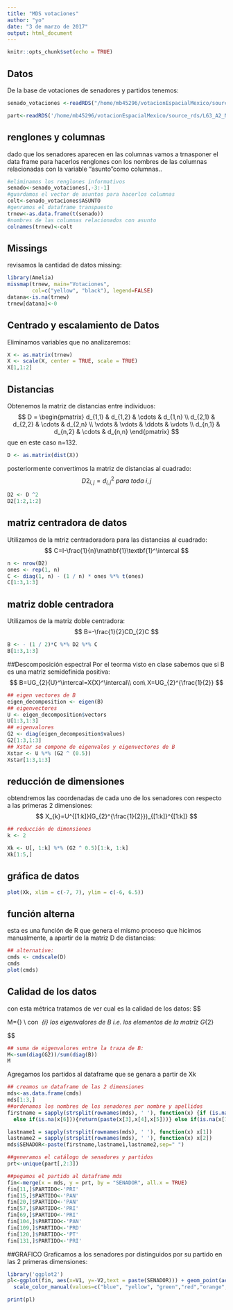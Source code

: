 ```yaml
---
title: "MDS votaciones"
author: "yo"
date: "3 de marzo de 2017"
output: html_document
---
```


```r
knitr::opts_chunk$set(echo = TRUE)
```

## Datos

De la base de votaciones de senadores y partidos tenemos:

```r
senado_votaciones <-readRDS("/home/mb45296/votacionEspacialMexico/source_rds/L63_A2_N1_PO1_RESULTS.RDS")

part<-readRDS('/home/mb45296/votacionEspacialMexico/source_rds/L63_A2_N1_PO1_ASISTENCIA_ASISTENCIA.RDS')

```


## renglones y columnas

dado que los senadores aparecen en las columnas vamos a trnasponer el data frame para hacerlos renglones con los nombres de las columnas relacionadas con la variable "asunto"como columnas..

```r
#eliminamos los renglones informativos
senado<-senado_votaciones[,-3:-1]
#guardamos el vector de asuntos para hacerlos columnas
colt<-senado_votaciones$ASUNTO
#genramos el dataframe transpuesto
trnew<-as.data.frame(t(senado))
#nombres de las columnas relacionados con asunto
colnames(trnew)<-colt

```




## Missings

revisamos la cantidad de datos missing:

```r
library(Amelia)
missmap(trnew, main="Votaciones", 
        col=c("yellow", "black"), legend=FALSE) 
datana<-is.na(trnew)
trnew[datana]<-0
```


## Centrado y escalamiento de Datos

Eliminamos variables que no analizaremos:

```r
X <- as.matrix(trnew)
X <- scale(X, center = TRUE, scale = TRUE)
X[1,1:2]
```

## Distancias

Obtenemos la matriz de distancias entre individuos: 
$$
D = 
 \begin{pmatrix}
  d_{1,1} & d_{1,2} & \cdots & d_{1,n} \\
  d_{2,1} & d_{2,2} & \cdots & d_{2,n} \\
  \vdots  & \vdots  & \ddots & \vdots  \\
  d_{n,1} & d_{n,2} & \cdots & d_{n,n} 
 \end{pmatrix}
$$
que en este caso n=132.
```r
D <- as.matrix(dist(X))
```

posteriormente convertimos la matriz de distancias al cuadrado:
$$
D2_{i,j}=d_{i,j}^2 \ para\ toda\ i,j
$$
```r
D2 <- D ^2
D2[1:2,1:2]
```

## matriz centradora de datos

Utilizamos de la mtriz centradoradora para las distancias al cuadrado:
$$
C=I-\frac{1}{n}\mathbf{1}\textbf{1}^\intercal 
$$

```r
n <- nrow(D2)
ones <- rep(1, n)
C <- diag(1, n) - (1 / n) * ones %*% t(ones)
C[1:3,1:3]
```


## matriz doble centradora


Utilizamos de la matriz doble centradora:
$$
B=-\frac{1}{2}CD_{2}C 
$$

```r
B <- - (1 / 2)*C %*% D2 %*% C
B[1:3,1:3]
```


##Descomposición espectral
Por el teorma visto en clase sabemos que si B es una matriz semidefinida positiva:
$$
B=UG_{2}{U}^\intercal=X{X}^\intercal\\ 
con\ X=UG_{2}^{\frac{1}{2}}
$$

```r
## eigen vectores de B
eigen_decomposition <- eigen(B)
## eigenvectores
U <- eigen_decomposition$vectors
U[1:3,1:3]
## eigenvalores
G2 <- diag(eigen_decomposition$values) 
G2[1:3,1:3]
## Xstar se compone de eigenvalos y eigenvectores de B
Xstar <- U %*% (G2 ^ (0.5))
Xstar[1:3,1:3]
```

## reducción de dimensiones

obtendremos las coordenadas de cada uno de los senadores con respecto a las primeras 2 dimensiones:
$$
X_{k}=U^{[1:k]}(G_{2}^{\frac{1}{2}})_{[1:k]}^{[1:k]} 
$$

```r
## reducción de dimensiones
k <- 2

Xk <- U[, 1:k] %*% (G2 ^ 0.5)[1:k, 1:k]
Xk[1:5,]

```

## gráfica de datos

```r
plot(Xk, xlim = c(-7, 7), ylim = c(-6, 6.5))
```

## función alterna
esta es una función de R que genera el mismo proceso que hicimos manualmente, a apartir de la matriz D de distancias:

```r
## alternative: 
cmds <- cmdscale(D)
cmds
plot(cmds)
```


## Calidad de los datos
con esta métrica tratamos de ver cual es la calidad de los datos:
$$

M={\frac{\sum_{i=1}^{132}\lambda_{i}}{tr(B)}} \\ 
con\  \lambda_{i}\ los\ eigenvalores\ de\ B\ i.e.\ los\ elementos\ de\ la\ matriz\ G_{2}

$$

```r
## suma de eigenvalores entre la traza de B: 
M<-sum(diag(G2))/sum(diag(B))
M
```

Agregamos los partidos al dataframe que se genara a partir de Xk


```r
## creamos un dataframe de las 2 dimensiones
mds<-as.data.frame(cmds)
mds[1:3,]
##ordenamos los nombres de los senadores por nombre y apellidos
firstname = sapply(strsplit(rownames(mds), ' '), function(x) {if (is.na(x[4])) {return (x[3])} else if(is.na(x[5])){return (paste(x[3],x[4]))}
  else if(is.na(x[6])){return(paste(x[3],x[4],x[5]))} else if(is.na(x[7])){return(paste(x[3],x[4],x[5],x[6]))}})

lastname1 = sapply(strsplit(rownames(mds), ' '), function(x) x[1]) 
lastname2 = sapply(strsplit(rownames(mds), ' '), function(x) x[2])
mds$SENADOR<-paste(firstname,lastname1,lastname2,sep=" ")

##generamos el catálogo de senadores y partidos
prt<-unique(part[,2:3])

##pegamos el partido al dataframe mds
fin<-merge(x = mds, y = prt, by = "SENADOR", all.x = TRUE)
fin[11,]$PARTIDO<-'PRI'
fin[15,]$PARTIDO<-'PAN'
fin[20,]$PARTIDO<-'PAN'
fin[57,]$PARTIDO<-'PRI'
fin[69,]$PARTIDO<-'PRI'
fin[104,]$PARTIDO<-'PAN'
fin[109,]$PARTIDO<-'PRD'
fin[120,]$PARTIDO<-'PT'
fin[131,]$PARTIDO<-'PRI'

```

##GRAFICO 
Graficamos a los senadores por distinguidos por su partido en las 2 primeras dimensiones:
```r
library('ggplot2')
pl<-ggplot(fin, aes(x=V1, y=-V2,text = paste(SENADOR))) + geom_point(aes(color=PARTIDO)) + 
  scale_color_manual(values=c("blue", "yellow", "green","red","orange","gray","black"))

print(pl)
```
